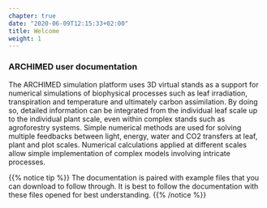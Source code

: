 ```yaml
---
chapter: true
date: "2020-06-09T12:15:33+02:00"
title: Welcome
weight: 1
---
```


### ARCHIMED user documentation 

The ARCHIMED simulation platform uses 3D virtual stands as a support for numerical simulations of biophysical processes such as leaf irradiation, transpiration and temperature and ultimately carbon assimilation. By doing so, detailed information can be integrated from the individual leaf scale up to the individual plant scale, even within complex stands such as agroforestry systems. Simple numerical methods are used for solving multiple feedbacks between light, energy, water and CO2 transfers at leaf, plant and plot scales. Numerical calculations applied at different scales allow simple implementation of complex models involving intricate processes.

{{% notice tip %}}
The documentation is paired with example files that you can download to follow through. It is best to follow the documentation with these files opened for best understanding.
{{% /notice %}}